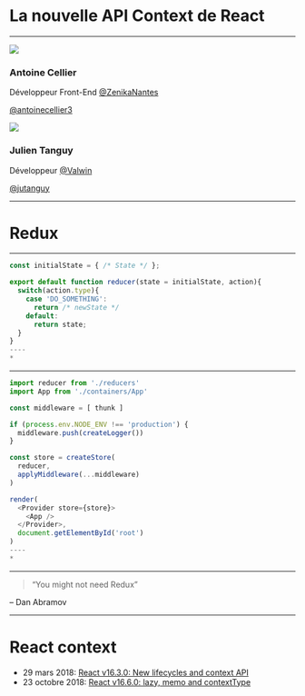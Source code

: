 

<Head>
  <title>La nouvelle API Context de React</title>
</Head>

# La nouvelle API Context de React

---


<section>

![](https://avatars.io/twitter/antoinecellier3)

### Antoine Cellier

Développeur Front-End [@ZenikaNantes](https://twitter.com/ZenikaNantes)

[@antoinecellier3](https://twitter.com/antoinecellier3)

</section>

<section>

![](https://avatars.io/twitter/jutanguy)

### Julien Tanguy

Développeur [@Valwin](https://twitter.com/Valwin_)

[@jutanguy](https://twitter.com/jutanguy)

</section>

---

# Redux

---

```js Reducer
const initialState = { /* State */ };

export default function reducer(state = initialState, action){
  switch(action.type){
    case 'DO_SOMETHING':
      return /* newState */
    default:
      return state;
  }
}
----
*
```

---

```js Store
import reducer from './reducers'
import App from './containers/App'

const middleware = [ thunk ]

if (process.env.NODE_ENV !== 'production') {
  middleware.push(createLogger())
}

const store = createStore(
  reducer,
  applyMiddleware(...middleware)
)

render(
  <Provider store={store}>
    <App />
  </Provider>,
  document.getElementById('root')
)
----
*
```

---

> “You might not need Redux”

– Dan Abramov

---

# React context

* 29 mars 2018: [React v16.3.0: New lifecycles and context API](https://reactjs.org/blog/2018/03/29/react-v-16-3.html)
* 23 octobre 2018: [React v16.6.0: lazy, memo and contextType](https://reactjs.org/blog/2018/10/23/react-v-16-6.html)


